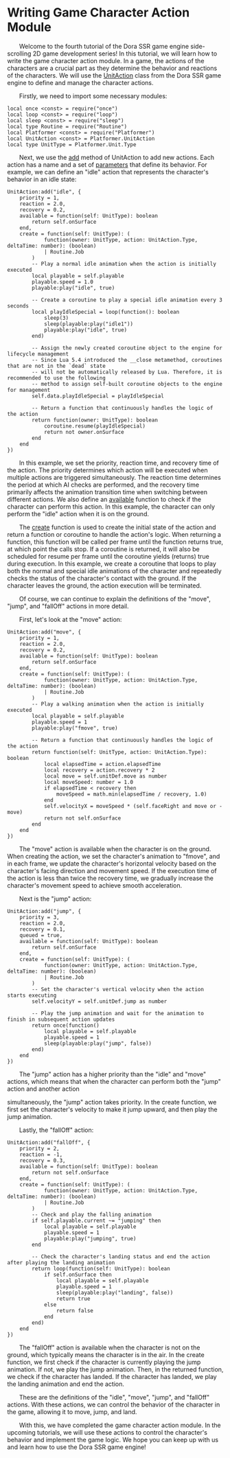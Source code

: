 
# Writing Game Character Action Module

&emsp;&emsp;Welcome to the fourth tutorial of the Dora SSR game engine side-scrolling 2D game development series! In this tutorial, we will learn how to write the game character action module. In a game, the actions of the characters are a crucial part as they determine the behavior and reactions of the characters. We will use the [UnitAction](/docs/api/Class%20Object/Platformer/UnitAction) class from the Dora SSR game engine to define and manage the character actions.

&emsp;&emsp;Firstly, we need to import some necessary modules:

```tl title="Script/Action.tl"
local once <const> = require("once")
local loop <const> = require("loop")
local sleep <const> = require("sleep")
local type Routine = require("Routine")
local Platformer <const> = require("Platformer")
local UnitAction <const> = Platformer.UnitAction
local type UnitType = Platformer.Unit.Type
```

&emsp;&emsp;Next, we use the [add](/docs/api/Class%20Object/Platformer/UnitAction#add) method of UnitAction to add new actions. Each action has a name and a set of [parameters](/docs/api/Class/Platformer/UnitActionParam) that define its behavior. For example, we can define an "idle" action that represents the character's behavior in an idle state:

```tl title="Script/Action.tl"
UnitAction:add("idle", {
	priority = 1,
	reaction = 2.0,
	recovery = 0.2,
	available = function(self: UnitType): boolean
		return self.onSurface
	end,
	create = function(self: UnitType): (
			function(owner: UnitType, action: UnitAction.Type, deltaTime: number): (boolean)
			| Routine.Job
		)
		-- Play a normal idle animation when the action is initially executed
		local playable = self.playable
		playable.speed = 1.0
		playable:play("idle", true)

		-- Create a coroutine to play a special idle animation every 3 seconds
		local playIdleSpecial = loop(function(): boolean
			sleep(3)
			sleep(playable:play("idle1"))
			playable:play("idle", true)
		end)

		-- Assign the newly created coroutine object to the engine for lifecycle management
		-- Since Lua 5.4 introduced the __close metamethod, coroutines that are not in the `dead` state
		-- will not be automatically released by Lua. Therefore, it is recommended to use the following
		-- method to assign self-built coroutine objects to the engine for management
		self.data.playIdleSpecial = playIdleSpecial

		-- Return a function that continuously handles the logic of the action
		return function(owner: UnitType): boolean
			coroutine.resume(playIdleSpecial)
			return not owner.onSurface
		end
	end
})
```

&emsp;&emsp;In this example, we set the priority, reaction time, and recovery time of the action. The priority determines which action will be executed when multiple actions are triggered simultaneously. The reaction time determines the period at which AI checks are performed, and the recovery time primarily affects the animation transition time when switching between different actions. We also define an [available](/docs/api/Class/Platformer/UnitActionParam#available) function to check if the character can perform this action. In this example, the character can only perform the "idle" action when it is on the ground.

&emsp;&emsp;The [create](/docs/api/Class/Platformer/UnitActionParam#create) function is used to create the initial state of the action and return a function or coroutine to handle the action's logic. When returning a function, this function will be called per frame until the function returns true, at which point the calls stop. If a coroutine is returned, it will also be scheduled for resume per frame until the coroutine yields (returns) true during execution. In this example, we create a coroutine that loops to play both the normal and special idle animations of the character and repeatedly checks the status of the character's contact with the ground. If the character leaves the ground, the action execution will be terminated.

&emsp;&emsp;Of course, we can continue to explain the definitions of the "move", "jump", and "fallOff" actions in more detail.

&emsp;&emsp;First, let's look at the "move" action:

```tl title="Script/Action.tl"
UnitAction:add("move", {
	priority = 1,
	reaction = 2.0,
	recovery = 0.2,
	available = function(self: UnitType): boolean
		return self.onSurface
	end,
	create = function(self: UnitType): (
			function(owner: UnitType, action: UnitAction.Type, deltaTime: number): (boolean)
			| Routine.Job
		)
		-- Play a walking animation when the action is initially executed
		local playable = self.playable
		playable.speed = 1
		playable:play("fmove", true)

		-- Return a function that continuously handles the logic of the action
		return function(self: UnitType, action: UnitAction.Type): boolean
			local elapsedTime = action.elapsedTime
			local recovery = action.recovery * 2
			local move = self.unitDef.move as number
			local moveSpeed: number = 1.0
			if elapsedTime < recovery then
				moveSpeed = math.min(elapsedTime / recovery, 1.0)
			end
			self.velocityX = moveSpeed * (self.faceRight and move or -move)
			return not self.onSurface
		end
	end
})
```

&emsp;&emsp;The "move" action is available when the character is on the ground. When creating the action, we set the character's animation to "fmove", and in each frame, we update the character's horizontal velocity based on the character's facing direction and movement speed. If the execution time of the action is less than twice the recovery time, we gradually increase the character's movement speed to achieve smooth acceleration.

&emsp;&emsp;Next is the "jump" action:

```tl title="Script/Action.tl"
UnitAction:add("jump", {
	priority = 3,
	reaction = 2.0,
	recovery = 0.1,
	queued = true,
	available = function(self: UnitType): boolean
		return self.onSurface
	end,
	create = function(self: UnitType): (
			function(owner: UnitType, action: UnitAction.Type, deltaTime: number): (boolean)
			| Routine.Job
		)
		-- Set the character's vertical velocity when the action starts executing
		self.velocityY = self.unitDef.jump as number

		-- Play the jump animation and wait for the animation to finish in subsequent action updates
		return once(function()
			local playable = self.playable
			playable.speed = 1
			sleep(playable:play("jump", false))
		end)
	end
})
```

&emsp;&emsp;The "jump" action has a higher priority than the "idle" and "move" actions, which means that when the character can perform both the "jump" action and another action

 simultaneously, the "jump" action takes priority. In the create function, we first set the character's velocity to make it jump upward, and then play the jump animation.

&emsp;&emsp;Lastly, the "fallOff" action:

```tl title="Script/Action.tl"
UnitAction:add("fallOff", {
	priority = 2,
	reaction = -1,
	recovery = 0.3,
	available = function(self: UnitType): boolean
		return not self.onSurface
	end,
	create = function(self: UnitType): (
			function(owner: UnitType, action: UnitAction.Type, deltaTime: number): (boolean)
			| Routine.Job
		)
		-- Check and play the falling animation
		if self.playable.current ~= "jumping" then
			local playable = self.playable
			playable.speed = 1
			playable:play("jumping", true)
		end

		-- Check the character's landing status and end the action after playing the landing animation
		return loop(function(self: UnitType): boolean
			if self.onSurface then
				local playable = self.playable
				playable.speed = 1
				sleep(playable:play("landing", false))
				return true
			else
				return false
			end
		end)
	end
})
```

&emsp;&emsp;The "fallOff" action is available when the character is not on the ground, which typically means the character is in the air. In the create function, we first check if the character is currently playing the jump animation. If not, we play the jump animation. Then, in the returned function, we check if the character has landed. If the character has landed, we play the landing animation and end the action.

&emsp;&emsp;These are the definitions of the "idle", "move", "jump", and "fallOff" actions. With these actions, we can control the behavior of the character in the game, allowing it to move, jump, and land.

&emsp;&emsp;With this, we have completed the game character action module. In the upcoming tutorials, we will use these actions to control the character's behavior and implement the game logic. We hope you can keep up with us and learn how to use the Dora SSR game engine!